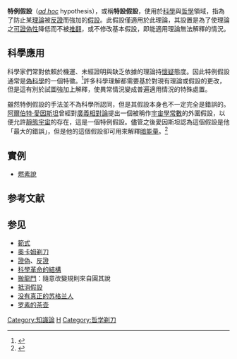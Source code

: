 '''特例假設'''（''[[ad_hoc|ad hoc]]'' hypothesis），或稱'''特設假設'''，使用於[[科學|科學]]與[[哲學|哲學]]領域，指為了防止某[[理論|理論]]被[[反證|反證]]而強加的[[假設|假設]]。此假設僅適用於此理論，其設置是為了使理論之[[可證偽性|可證偽性]]降低而不被[[證偽|推翻]]，或不修改基本假設，即能適用理論無法解釋的情況。

==科學應用==
科學家們常對依賴於機運、未經證明與缺乏依據的理論持[[科學懷疑論|懷疑]]態度。因此特例假設通常是[[偽科學|偽科學]]的一個特徵。<ref>{{citation |last=Carroll |first=Robert T. |chapter=Ad hoc hypothesis |title=The Skeptic's Dictionary |date=23 February 2009 |accessdate=1 May 2009 |url=http://skepdic.com/adhoc.html |archive-date=2009-04-27 |archive-url=https://web.archive.org/web/20090427010136/http://www.skepdic.com/adhoc.html |dead-url=no }}</ref>許多科學理解都需要基於對現有理論或假設的更改，但是這有別於試圖強加上解釋，使異常情況變成普遍適用情況的特殊處置。

雖然特例假設的手法並不為科學所認同，但是其假設本身也不一定完全是錯誤的。[[阿爾伯特·愛因斯坦|阿爾伯特·愛因斯坦]]曾經對[[廣義相對論|廣義相對論]]提出一個被稱作[[宇宙學常數|宇宙學常數]]的外圍假設，以便允許[[靜態宇宙|靜態宇宙]]的存在，這是一個特例假設。儘管之後愛因斯坦認為這個假設是他「最大的錯誤」，但是他的這個假設卻可用來解釋[[暗能量|暗能量]]。<ref>{{citation |author=Texas A&M University |title=Einstein's Biggest Blunder? Dark Energy May Be Consistent With Cosmological Constant |periodical=ScienceDaily |date=28 November 2007 |accessdate=22 June 2008 |url=http://www.sciencedaily.com/releases/2007/11/071127142128.htm |archive-date=2020-11-09 |archive-url=https://web.archive.org/web/20201109004122/https://www.sciencedaily.com/releases/2007/11/071127142128.htm |dead-url=no }}</ref>

== 實例 ==
* [[燃素說|燃素說]]

== 参考文献 ==
{{Reflist}}

== 参见 ==
*[[範式|範式]]
*[[奧卡姆剃刀|奧卡姆剃刀]]
*[[證偽|證偽]]、[[反證|反證]]
*[[科學革命的結構|科學革命的結構]]
*[[:incubator:Wt/yue/搬龍門|搬龍門]]：隨意改變規則來自圓其說
*[[抵消假設|抵消假設]]
* [[没有真正的苏格兰人|没有真正的苏格兰人]]
* [[罗素的茶壶|罗素的茶壶]]

[[Category:知識論|Category:知識論]]
[[Category:批判性思維|H]]
[[Category:哲学剃刀|Category:哲学剃刀]]

{{Philosophy-stub}}